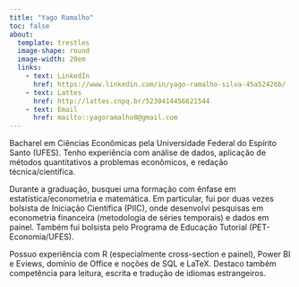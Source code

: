 ---
title: "Yago Ramalho"
toc: false
about:
  template: trestles
  image-shape: round
  image-width: 20em
  links:
    - text: LinkedIn
      href: https://www.linkedin.com/in/yago-ramalho-silva-45a52426b/
    - text: Lattes
      href: http://lattes.cnpq.br/5230414456621544
    - text: Email
      href: mailto::yagoramalho8@gmail.com
---

Bacharel em Ciências Econômicas pela Universidade Federal do Espírito Santo (UFES). Tenho experiência com análise de dados, aplicação de métodos quantitativos a problemas econômicos, e redação técnica/científica. 

Durante a graduação, busquei uma formação com ênfase em estatística/econometria e matemática. Em particular, fui por duas vezes bolsista de Iniciação Científica (PIIC), onde desenvolvi pesquisas em econometria financeira (metodologia de séries temporais) e dados em painel. Também fui bolsista pelo Programa de Educação Tutorial (PET-Economia/UFES). 

Possuo experiência com R (especialmente cross-section e painel), Power BI e Eviews, domínio de Office e noções de SQL e LaTeX. Destaco também competência para leitura, escrita e tradução de idiomas estrangeiros.

